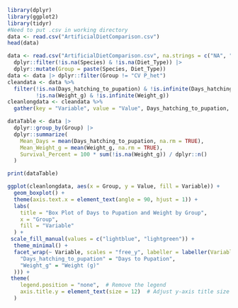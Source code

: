 
```{r}
library(dplyr)
library(ggplot2)
library(tidyr)
#Need to put .csv in working directory
data <- read.csv("ArtificialDietComparison.csv")
head(data)

```

```{r}
data <- read.csv("ArtificialDietComparison.csv", na.strings = c("NA", "")) |>
  dplyr::filter(!is.na(Species) & !is.na(Diet_Type)) |>
  dplyr::mutate(Group = paste(Species, Diet_Type))
data <- data |> dplyr::filter(Group != "CV P_het")
cleandata <- data %>%
  filter(!is.na(Days_hatching_to_pupation) & !is.infinite(Days_hatching_to_pupation) &
         !is.na(Weight_g) & !is.infinite(Weight_g))
cleanlongdata <- cleandata %>%
  gather(key = "Variable", value = "Value", Days_hatching_to_pupation, Weight_g)

dataTable <- data |> 
  dplyr::group_by(Group) |>
  dplyr::summarize(
    Mean_Days = mean(Days_hatching_to_pupation, na.rm = TRUE),
    Mean_Weight_g = mean(Weight_g, na.rm = TRUE),
    Survival_Percent = 100 * sum(!is.na(Weight_g)) / dplyr::n()
  )

print(dataTable)
```
```{r}
ggplot(cleanlongdata, aes(x = Group, y = Value, fill = Variable)) +
  geom_boxplot() +
  theme(axis.text.x = element_text(angle = 90, hjust = 1)) +
  labs(
    title = "Box Plot of Days to Pupation and Weight by Group",
    x = "Group",
    fill = "Variable"
  ) +
 scale_fill_manual(values = c("lightblue", "lightgreen")) +
  theme_minimal() +
  facet_wrap(~ Variable, scales = "free_y", labeller = labeller(Variable = c(
    "Days_hatching_to_pupation" = "Days to Pupation",
    "Weight_g" = "Weight (g)"
  ))) +
 theme(
    legend.position = "none",  # Remove the legend
    axis.title.y = element_text(size = 12)  # Adjust y-axis title size
  )
```

